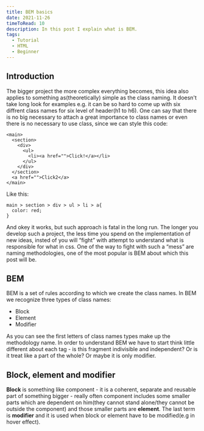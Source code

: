 ```yaml
---
title: BEM basics
date: 2021-11-26
timeToRead: 10
description: In this post I explain what is BEM.
tags:
  - Tutorial
  - HTML
  - Beginner
---
```

<article>
    <h2>Introduction</h2>
    <p>The bigger project the more complex everything becomes, this idea also applies to something as(theoretically) simple as the class naming. It doesn't take long look for examples e.g. it can be so hard to come up with six diffrent class names for six level of header(h1 to h6). One can say that there is no big necessary to attach a great importance to class names or even there is no necessary to use class, since we can style this code:</p>

```html:title=example-1
<main>
  <section>
    <div>
      <ul>
        <li><a href="">Click!</a></li>
      </ul>
    </div>
  </section>
  <a href="">Click2</a>
</main>
```

<p>Like this:</p>

```css:title=example-2
main > section > div > ul > li > a{
  color: red;
}
```

<p>And okey it works, but such approach is fatal in the long run. The longer you develop such a project, the less time you spend on the implementation of new ideas, insted of you will <q>fight</q> with attempt to understand what is responsible for what in css. One of the way to fight with such a <q>mess</q> are naming methodologies, one of the most popular is BEM about which this post will be.</p>

</article>

<article>
  <h2>BEM</h2>
  <p>BEM is a set of rules according to which we create the class names. In BEM we recognize three types of class names:</p>
  <ul>
    <li>Block</li>
    <li>Element</li>
    <li>Modifier</li>
  </ul>

  <p>As you can see the first letters of class names types make up the methodology name. In order to understand BEM we have to start think little different about each tag - is this fragment indivisible and independent? Or is it treat like a part of the whole? Or maybe it is only modifier.</p>
</article>

<article>
  <h2>Block, element and modifier</h2>
  <p><strong>Block</strong> is something like component - it is a coherent, separate and reusable part of something bigger - really often component includes some smaller parts which are dependent on him(they cannot stand alone/they cannot be outside the component) and those smaller parts are <strong>element</strong>. The last term is <strong>modifier</strong> and it is used when block or element have to be modified(e.g in hover effect).</p>
</article>